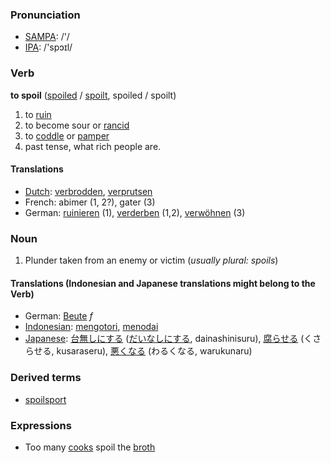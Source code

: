 {{rfc}}
=== Pronunciation ===
*[[w:SAMPA|SAMPA]]: /'/
*[[w:IPA|IPA]]: /'spɔɪl/

=== Verb ===
'''to spoil''' ([[spoiled]] / [[spoilt]], spoiled / spoilt)
# to [[ruin]]
# to become sour or [[rancid]]
# to [[coddle]] or [[pamper]]
# past tense, what rich people are.

====Translations====
*[[Dutch]]: [[verbrodden]], [[verprutsen]]
*French: abimer (1, 2?), gater (3)
*German: [[ruinieren]] (1), [[verderben]] (1,2), [[verwöhnen]] (3)

=== Noun ===
#Plunder taken from an enemy or victim (''usually plural: spoils'')

==== Translations (Indonesian and Japanese translations might belong to the Verb)====
*German: [[Beute]] ''f''
*[[Indonesian]]: [[kotor|mengotori]], [[noda|menodai]]
*[[Japanese]]: [[台無しにする]] ([[だいなしにする]], dainashinisuru), [[腐らせる]] (くさらせる, kusaraseru), [[悪くなる]] (わるくなる, warukunaru)

=== Derived terms ===
*[[spoilsport]]

=== Expressions ===

* Too many [[cook]]s spoil the [[broth]]